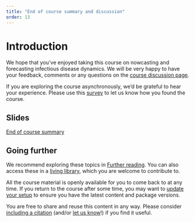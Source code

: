```yaml
---
title: "End of course summary and discussion"
order: 13
---
```


# Introduction

We hope that you've enjoyed taking this course on nowcasting and forecasting infectious disease dynamics.
We will be very happy to have your feedback, comments or any questions on the [course discussion page](https://github.com/nfidd/nfidd/discussions).

If you are exploring the course asynchronously, we'd be grateful to hear your experience. Please use this [survey](https://forms.gle/1LuhWJ2SNukgtUQM8) to let us know how you found the course.

## Slides

[End of course summary](slides/closing)

## Going further

We recommend exploring these topics in [Further reading](../reference/further_reading).
You can also access these in a [living library](https://www.zotero.org/groups/6031904/nowcasting_and_forecasting_infectious_disease_dynamics/library), which you are welcome to contribute to.

All the course material is openly available for you to come back to at any time. 
If you return to the course after some time, you may want to [update your setup](../reference/getting-started) to ensure you have the latest content and package versions.

You are free to share and reuse this content in any way. 
Please consider [including a citation](../reference/authors#how-to-cite) (and/or [let us know](https://github.com/nfidd/nfidd/discussions)!) if you find it useful.

